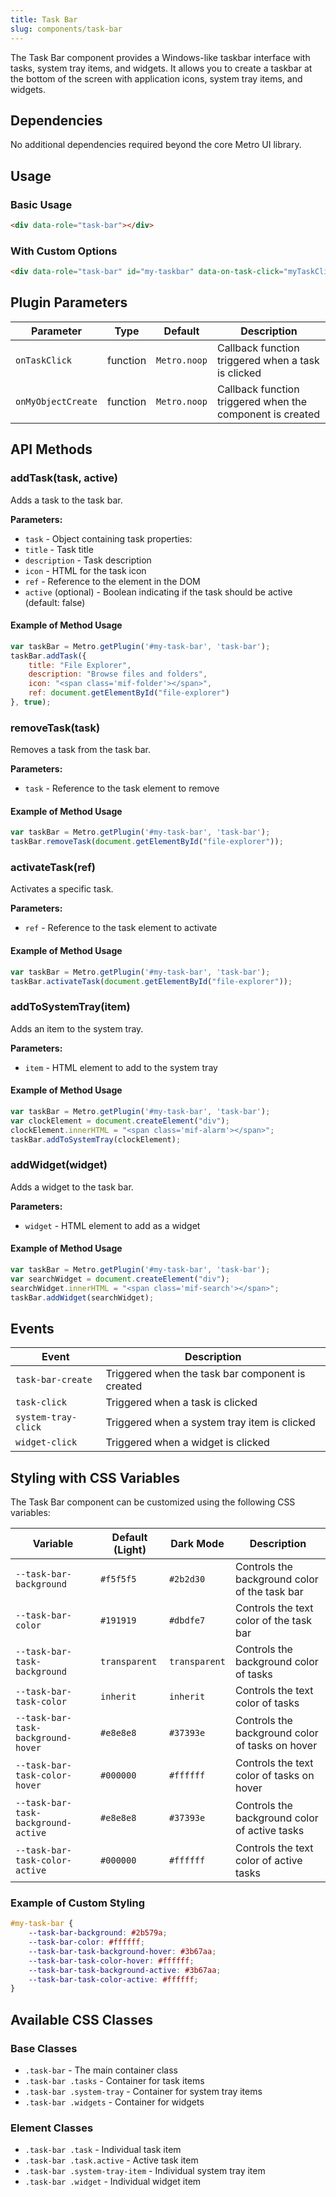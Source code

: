 ```yaml
---
title: Task Bar
slug: components/task-bar
---
```


The Task Bar component provides a Windows-like taskbar interface with tasks, system tray items, and widgets. It allows you to create a taskbar at the bottom of the screen with application icons, system tray items, and widgets.

## Dependencies

No additional dependencies required beyond the core Metro UI library.

## Usage

### Basic Usage

```html
<div data-role="task-bar"></div>
```

### With Custom Options

```html
<div data-role="task-bar" id="my-taskbar" data-on-task-click="myTaskClickHandler"></div>
```

## Plugin Parameters

| Parameter | Type | Default | Description |
|-----------|------|---------|-------------|
| `onTaskClick` | function | `Metro.noop` | Callback function triggered when a task is clicked |
| `onMyObjectCreate` | function | `Metro.noop` | Callback function triggered when the component is created |

## API Methods

### addTask(task, active)
Adds a task to the task bar.

**Parameters:**
- `task` - Object containing task properties:
- `title` - Task title
- `description` - Task description
- `icon` - HTML for the task icon
- `ref` - Reference to the element in the DOM
- `active` (optional) - Boolean indicating if the task should be active (default: false)

#### Example of Method Usage
```javascript
var taskBar = Metro.getPlugin('#my-task-bar', 'task-bar');
taskBar.addTask({
    title: "File Explorer",
    description: "Browse files and folders",
    icon: "<span class='mif-folder'></span>",
    ref: document.getElementById("file-explorer")
}, true);
```

### removeTask(task)
Removes a task from the task bar.

**Parameters:**
- `task` - Reference to the task element to remove

#### Example of Method Usage
```javascript
var taskBar = Metro.getPlugin('#my-task-bar', 'task-bar');
taskBar.removeTask(document.getElementById("file-explorer"));
```

### activateTask(ref)
Activates a specific task.

**Parameters:**
- `ref` - Reference to the task element to activate

#### Example of Method Usage
```javascript
var taskBar = Metro.getPlugin('#my-task-bar', 'task-bar');
taskBar.activateTask(document.getElementById("file-explorer"));
```

### addToSystemTray(item)
Adds an item to the system tray.

**Parameters:**
- `item` - HTML element to add to the system tray

#### Example of Method Usage
```javascript
var taskBar = Metro.getPlugin('#my-task-bar', 'task-bar');
var clockElement = document.createElement("div");
clockElement.innerHTML = "<span class='mif-alarm'></span>";
taskBar.addToSystemTray(clockElement);
```

### addWidget(widget)
Adds a widget to the task bar.

**Parameters:**
- `widget` - HTML element to add as a widget

#### Example of Method Usage
```javascript
var taskBar = Metro.getPlugin('#my-task-bar', 'task-bar');
var searchWidget = document.createElement("div");
searchWidget.innerHTML = "<span class='mif-search'></span>";
taskBar.addWidget(searchWidget);
```

## Events

| Event | Description |
|-------|-------------|
| `task-bar-create` | Triggered when the task bar component is created |
| `task-click` | Triggered when a task is clicked |
| `system-tray-click` | Triggered when a system tray item is clicked |
| `widget-click` | Triggered when a widget is clicked |

## Styling with CSS Variables

The Task Bar component can be customized using the following CSS variables:

| Variable | Default (Light) | Dark Mode | Description |
|----------|-----------------|-----------|-------------|
| `--task-bar-background` | `#f5f5f5` | `#2b2d30` | Controls the background color of the task bar |
| `--task-bar-color` | `#191919` | `#dbdfe7` | Controls the text color of the task bar |
| `--task-bar-task-background` | `transparent` | `transparent` | Controls the background color of tasks |
| `--task-bar-task-color` | `inherit` | `inherit` | Controls the text color of tasks |
| `--task-bar-task-background-hover` | `#e8e8e8` | `#37393e` | Controls the background color of tasks on hover |
| `--task-bar-task-color-hover` | `#000000` | `#ffffff` | Controls the text color of tasks on hover |
| `--task-bar-task-background-active` | `#e8e8e8` | `#37393e` | Controls the background color of active tasks |
| `--task-bar-task-color-active` | `#000000` | `#ffffff` | Controls the text color of active tasks |

### Example of Custom Styling

```css
#my-task-bar {
    --task-bar-background: #2b579a;
    --task-bar-color: #ffffff;
    --task-bar-task-background-hover: #3b67aa;
    --task-bar-task-color-hover: #ffffff;
    --task-bar-task-background-active: #3b67aa;
    --task-bar-task-color-active: #ffffff;
}
```

## Available CSS Classes

### Base Classes
- `.task-bar` - The main container class
- `.task-bar .tasks` - Container for task items
- `.task-bar .system-tray` - Container for system tray items
- `.task-bar .widgets` - Container for widgets

### Element Classes
- `.task-bar .task` - Individual task item
- `.task-bar .task.active` - Active task item
- `.task-bar .system-tray-item` - Individual system tray item
- `.task-bar .widget` - Individual widget item